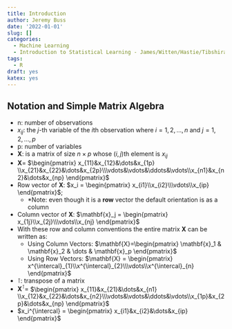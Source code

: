 ```yaml
---
title: Introduction
author: Jeremy Buss
date: '2022-01-01'
slug: []
categories: 
  - Machine Learning
  - Introduction to Statistical Learning - James/Witten/Hastie/Tibshirani
tags:
  - R
draft: yes
katex: yes
---
```


## Notation and Simple Matrix Algebra

- n: number of observations
- $x_{ij}$: the $j$-th variable of the $i$th observation where $i=1,2,\dots,n$ and $j=1,2,\dots,p$
- p: number of variables
- $\mathbf{X}$: is a matrix of size $n \times p$ whose $(i,j)$th element is $x_{ij}$
- $\mathbf{X}=$ $\begin{pmatrix} x_{11}&x_{12}&\dots&x_{1p} \\x_{21}&x_{22}&\dots&x_{2p}\\\vdots&\vdots&\ddots&\vdots\\x_{n1}&x_{n2}&\dots&x_{np} \end{pmatrix}$
- Row vector of $\mathbf{X}$: $x_i = \begin{pmatrix} x_{i1}\\x_{i2}\\\vdots\\x_{ip} \end{pmatrix}$; 
  - *Note: even though it is a __row__ vector the default orientation is as a column
- Column vector of $\mathbf{X}$: $\mathbf{x}_j = \begin{pmatrix} x_{1j}\\x_{2j}\\\vdots\\x_{nj} \end{pmatrix}$
- With these row and column conventions the entire matrix $\mathbf{X}$ can be written as:
  - Using Column Vectors: $\mathbf{X}=\begin{pmatrix} \mathbf{x}_1 & \mathbf{x}_2 & \dots & \mathbf{x}_p  \end{pmatrix}$
  - Using Row Vectors: $\mathbf{X} = \begin{pmatrix} x^{\intercal}_{1}\\x^{\intercal}_{2}\\\vdots\\x^{\intercal}_{n} \end{pmatrix}$
- $\intercal$: transpose of a matrix
- $\mathbf{X}^{\intercal}=$ $\begin{pmatrix} x_{11}&x_{21}&\dots&x_{n1} \\x_{12}&x_{22}&\dots&x_{n2}\\\vdots&\vdots&\ddots&\vdots\\x_{1p}&x_{2p}&\dots&x_{np} \end{pmatrix}$
- $x_i^{\intercal} = \begin{pmatrix} x_{i1}&x_{i2}&\dots&x_{ip} \end{pmatrix}$
